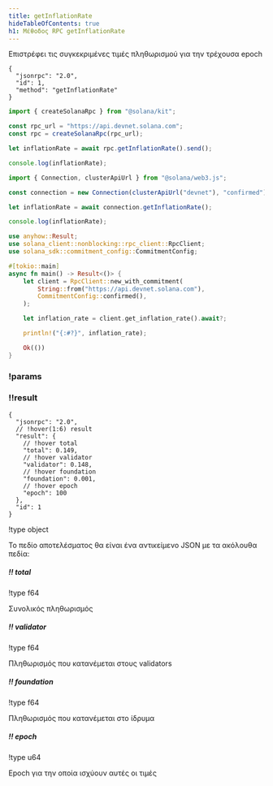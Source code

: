 ```yaml
---
title: getInflationRate
hideTableOfContents: true
h1: Μέθοδος RPC getInflationRate
---
```


Επιστρέφει τις συγκεκριμένες τιμές πληθωρισμού για την τρέχουσα epoch

<APIMethod>

```jsonc !!request curl
{
  "jsonrpc": "2.0",
  "id": 1,
  "method": "getInflationRate"
}
```

```ts !!request title="Kit"
import { createSolanaRpc } from "@solana/kit";

const rpc_url = "https://api.devnet.solana.com";
const rpc = createSolanaRpc(rpc_url);

let inflationRate = await rpc.getInflationRate().send();

console.log(inflationRate);
```

```ts !!request title="web3.js"
import { Connection, clusterApiUrl } from "@solana/web3.js";

const connection = new Connection(clusterApiUrl("devnet"), "confirmed");

let inflationRate = await connection.getInflationRate();

console.log(inflationRate);
```

```rs !!request title="Rust"
use anyhow::Result;
use solana_client::nonblocking::rpc_client::RpcClient;
use solana_sdk::commitment_config::CommitmentConfig;

#[tokio::main]
async fn main() -> Result<()> {
    let client = RpcClient::new_with_commitment(
        String::from("https://api.devnet.solana.com"),
        CommitmentConfig::confirmed(),
    );

    let inflation_rate = client.get_inflation_rate().await?;

    println!("{:#?}", inflation_rate);

    Ok(())
}
```

### !params

### !!result

```jsonc !response
{
  "jsonrpc": "2.0",
  // !hover(1:6) result
  "result": {
    // !hover total
    "total": 0.149,
    // !hover validator
    "validator": 0.148,
    // !hover foundation
    "foundation": 0.001,
    // !hover epoch
    "epoch": 100
  },
  "id": 1
}
```

!type object

Το πεδίο αποτελέσματος θα είναι ένα αντικείμενο JSON με τα ακόλουθα πεδία:

##### !! total

!type f64

Συνολικός πληθωρισμός

##### !! validator

!type f64

Πληθωρισμός που κατανέμεται στους validators

##### !! foundation

!type f64

Πληθωρισμός που κατανέμεται στο ίδρυμα

##### !! epoch

!type u64

Epoch για την οποία ισχύουν αυτές οι τιμές

</APIMethod>
